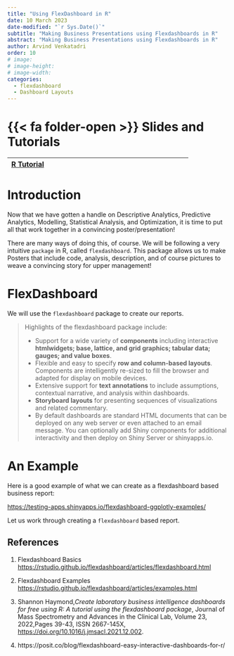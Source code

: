 ```yaml
---
title: "Using FlexDashboard in R"
date: 10 March 2023
date-modified: "`r Sys.Date()`"
subtitle: "Making Business Presentations using Flexdashboards in R"
abstract: "Making Business Presentations using Flexdashboards in R"
author: Arvind Venkatadri
order: 10
# image:
# image-height: 
# image-width: 
categories:
  - flexdashboard
  - Dashboard Layouts
---
```


# {{< fa folder-open >}} Slides and Tutorials

| <a href="./files/flexdashboard.Rmd"><i class="fa-brands                 
                 fa-r-project"></i> R Tutorial</a>                        |     |     |     |
|------------------|-------------------|------------------|------------------|

# Introduction

Now that we have gotten a handle on Descriptive Analytics, Predictive
Analytics, Modelling, Statistical Analysis, and Optimization, it is time
to put all that work together in a convincing poster/presentation!

There are many ways of doing this, of course. We will be following a
very intuitive `package` in R, called `flexdashboard`. This package
allows us to make Posters that include code, analysis, description, and
of course pictures to weave a convincing story for upper management!

# FlexDashboard

We will use the `flexdashboard` package to create our reports.

> Highlights of the flexdashboard package include:
>
> -   Support for a wide variety of **components** including interactive
>     **htmlwidgets; base, lattice, and grid graphics; tabular data;
>     gauges; and value boxes**.
> -   Flexible and easy to specify **row and column-based layouts**.
>     Components are intelligently re-sized to fill the browser and
>     adapted for display on mobile devices.
> -   Extensive support for **text annotations** to include assumptions,
>     contextual narrative, and analysis within dashboards.
> -   **Storyboard layouts** for presenting sequences of visualizations
>     and related commentary.
> -   By default dashboards are standard HTML documents that can be
>     deployed on any web server or even attached to an email message.
>     You can optionally add Shiny components for additional
>     interactivity and then deploy on Shiny Server or shinyapps.io.

# An Example

Here is a good example of what we can create as a flexdashboard based
business report:

<https://testing-apps.shinyapps.io/flexdashboard-ggplotly-examples/>

Let us work through creating a `flexdashboard` based report.

## References

1.  Flexdashboard Basics
    <https://rstudio.github.io/flexdashboard/articles/flexdashboard.html>

2.  Flexdashboard Examples
    <https://rstudio.github.io/flexdashboard/articles/examples.html>

3.  Shannon Haymond,*Create laboratory business intelligence dashboards
    for free using R: A tutorial using the flexdashboard package*,
    Journal of Mass Spectrometry and Advances in the Clinical Lab,
    Volume 23, 2022,Pages 39-43, ISSN 2667-145X,
    <https://doi.org/10.1016/j.jmsacl.2021.12.002>.

4.  https://posit.co/blog/flexdashboard-easy-interactive-dashboards-for-r/
